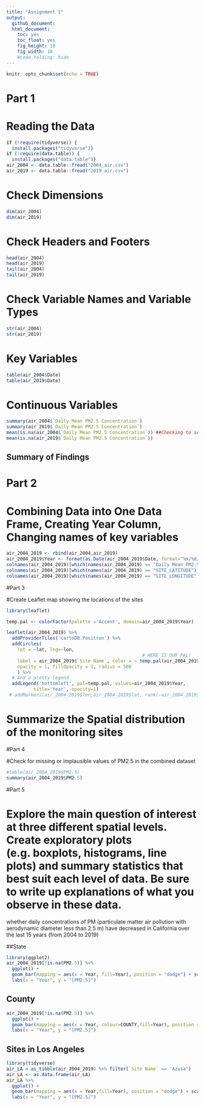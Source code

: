 ```yaml
---
title: "Assignment 1"
output:
  github_document:
  html_document:
    toc: yes
    toc_float: yes
    fig_height: 10
    fig_width: 10
    #code_folding: hide
---
```


```r
knitr::opts_chunk$set(echo = TRUE)
```
# Part 1 
# Reading the Data
```r
if (!require(tidyverse)) {
  install.packages("tidyverse")}
if (!require(data.table)) {
  install.packages("data.table")}
air_2004 <- data.table::fread("2004_air.csv")
air_2019 <- data.table::fread("2019_air.csv")
```
# Check Dimensions
```r
dim(air_2004)
dim(air_2019)
```
# Check Headers and Footers
```r
head(air_2004)
head(air_2019)
tail(air_2004)
tail(air_2019)
```
# Check Variable Names and Variable Types
```r
str(air_2004)
str(air_2019)
```
# Key Variables
```r
table(air_2004$Date)
table(air_2019$Date)

```

# Continuous Variables
```r
summary(air_2004$`Daily Mean PM2.5 Concentration`)
summary(air_2019$`Daily Mean PM2.5 Concentration`)
mean(is.na(air_2004$`Daily Mean PM2.5 Concentration`)) ##Checking to see if any NA's exist 
mean(is.na(air_2019$`Daily Mean PM2.5 Concentration`))
```

## Summary of Findings 

# Part 2

# Combining Data into One Data Frame, Creating Year Column, Changing names of key variables
```r
air_2004_2019 <- rbind(air_2004,air_2019)
air_2004_2019$Year <- format(as.Date(air_2004_2019$Date, format="%m/%d/%Y"),"%Y")
colnames(air_2004_2019)[which(names(air_2004_2019) == "Daily Mean PM2.5 Concentration")] <- "PM2.5"
colnames(air_2004_2019)[which(names(air_2004_2019) == "SITE_LATITUDE")] <- "lat"
colnames(air_2004_2019)[which(names(air_2004_2019) == "SITE_LONGITUDE")] <- "lon"

```

#Part 3

#Create Leaflet map showing the locations of the sites 
```r
library(leaflet)

temp.pal <- colorFactor(palette ='Accent', domain=air_2004_2019$Year)

leaflet(air_2004_2019) %>%
  addProviderTiles('CartoDB.Positron') %>%
  addCircles(
    lat = ~lat, lng=~lon,
                                                  # HERE IS OUR PAL!
    label = air_2004_2019$`Site Name`, color = ~ temp.pal(air_2004_2019$Year),
    opacity = 1, fillOpacity = 1, radius = 500
    ) %>%
  # And a pretty legend
  addLegend('bottomleft', pal=temp.pal, values=air_2004_2019$Year,
          title='Year', opacity=1)
 # addMarkers(air_2004_2019$lon,air_2004_2019$lat, rank(-air_2004_2019$PM2.5) <= 10)
```
# Summarize the Spatial distribution of the monitoring sites

#Part 4

#Check for missing or implausible values of PM2.5 in the combined dataset 
```r
#table(air_2004_2019$PM2.5)
summary(air_2004_2019$PM2.5)
```

#Part 5

# Explore the main question of interest at three different spatial levels. Create exploratory plots (e.g. boxplots, histograms, line plots) and summary statistics that best suit each level of data. Be sure to write up explanations of what you observe in these data.
whether daily concentrations of PM (particulate matter air pollution with aerodynamic diameter less than 2.5 m) have decreased in California over the last 15 years (from 2004 to 2019)

##State

```r
library(ggplot2)
air_2004_2019[!is.na(PM2.5)] %>%
  ggplot() + 
  geom_bar(mapping = aes(x = Year, fill=Year), position = "dodge") + scale_fill_brewer(palette = "Accent") + labs(title = "PM2.5 Levels in California in 2004 and in 2019") + 
  labs(x = "Year", y = "[PM2.5]")
```
## County
```r
air_2004_2019[!is.na(PM2.5)] %>%
  ggplot() + 
  geom_bar(mapping = aes(x = Year, colour=COUNTY,fill=Year), position = "dodge") + scale_fill_brewer(palette = "Accent") + labs(title = "PM2.5 Levels in California in 2004 and in 2019") + 
  labs(x = "Year", y = "[PM2.5]")
```

## Sites in Los Angeles 
```r
library(tidyverse)
air_LA <-as_tibble(air_2004_2019) %>% filter(`Site Name` == 'Azusa')
air_LA <- as.data.frame(air_LA)
air_LA %>%
  ggplot() + 
  geom_bar(mapping = aes(x = Year,fill=Year), position = "dodge") + scale_fill_brewer(palette = "Accent") + labs(title = "PM2.5 Levels in Azusa Site in LA County in 2004 and in 2019") + 
  labs(x = "Year", y = "[PM2.5]")
```

